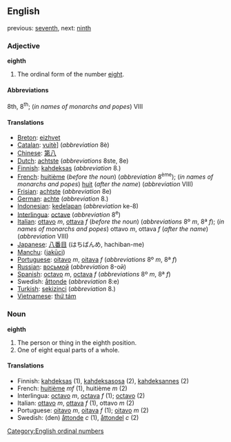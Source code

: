 ==English==
previous: [[seventh]], next: [[ninth]]

===Adjective===
'''eighth'''
# The ordinal form of the number [[eight]].

====Abbreviations====
8th, 8<sup>th</sup>; (''in names of monarchs and popes'') VIII

====Translations====

*[[Breton]]: [[eizhvet]]
*[[Catalan]]: [[vuitè]]] (''abbreviation'' 8è)
*[[Chinese]]: [[第八]]
*[[Dutch]]: [[achtste]] (''abbreviations'' 8ste, 8e)
*[[Finnish]]: [[kahdeksas]] (''abbreviation'' 8.)
*[[French]]: [[huitième]] (''before the noun'') (''abbreviation'' 8<sup>ème</sup>); (''in names of monarchs and popes'') [[huit]] (''after the name'') (''abbreviation'' VIII)
*[[Frisian]]: [[achtste]] (''abbreviation'' 8e)
*[[German]]: [[achte]] (''abbreviation'' 8.)
*[[Indonesian]]: [[kedelapan]] (''abbreviation'' ke-8)
*[[Interlingua]]: [[octave]] (''abbreviation'' 8<sup>e</sup>)
*[[Italian]]: [[ottavo]] ''m'', [[ottava]] ''f'' (''before the noun'') (''abbreviations'' 8º ''m'', 8ª ''f''); (''in names of monarchs and popes'') ottavo ''m'', ottava ''f'' (''after the name'') (''abbreviation'' VIII)
*[[Japanese]]: [[八番目]] (はちばんめ, hachiban-me)
*[[Manchu]]: ([[jakūci]])
*[[Portuguese]]: [[oitavo]] ''m'', [[oitava]] ''f'' (''abbreviations'' 8º ''m'', 8ª ''f'')
*[[Russian]]: [[восьмой]] (''abbreviation'' 8-ой)
*[[Spanish]]: [[octavo]] ''m'', [[octava]] ''f'' (''abbreviations'' 8º ''m'', 8ª ''f'')
*Swedish: [[åttonde]] (''abbreviation'' 8:e)
*[[Turkish]]: [[sekizinci]] (''abbreviation'' 8.)
*[[Vietnamese]]: [[thứ tám]]

===Noun===
'''eighth'''

#The person or thing in the eighth position.
#One of eight equal parts of a whole.

====Translations====

*Finnish: [[kahdeksas]] (1), [[kahdeksasosa]] (2), [[kahdeksannes]] (2)
*French: [[huitième]] ''mf'' (1), huitième ''m'' (2)
*Interlingua: [[octavo]] ''m'', [[octava]] ''f'' (1); [[octavo]] (2)
*Italian: [[ottavo]] ''m'', [[ottava]] ''f'' (1), ottavo ''m'' (2)
*Portuguese: [[oitavo]] ''m'', [[oitava]] ''f'' (1); [[oitavo]] ''m'' (2)
*Swedish: (den) [[åttonde]] ''c'' (1), [[åttondel]] ''c'' (2)

[[Category:English ordinal numbers]]